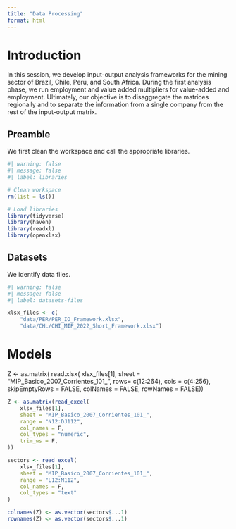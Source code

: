 ```yaml
---
title: "Data Processing"
format: html
---
```


# Introduction

In this session, we develop input-output analysis frameworks for the mining sector of Brazil, Chile, Peru, and South Africa. During the first analysis phase, we run employment and value added multipliers for value-added and employment. Ultimately, our objective is to disaggregate the matrices regionally and to separate the information from a single company from the rest of the input-output matrix.

## Preamble

We first clean the workspace and call the appropriate libraries.

```r
#| warning: false
#| message: false
#| label: libraries

# Clean workspace
rm(list = ls())

# Load libraries
library(tidyverse)
library(haven)
library(readxl)
library(openxlsx)
```

## Datasets

We identify data files.

```r
#| warning: false
#| message: false
#| label: datasets-files

xlsx_files <- c(
    "data/PER/PER_IO_Framework.xlsx",
    "data/CHL/CHI_MIP_2022_Short_Framework.xlsx")
```


# Models

Z <- as.matrix(
    read.xlsx(
        xlsx_files[1],
        sheet = "MIP_Basico_2007_Corrientes_101_",
        rows= c(12:264),
        cols = c(4:256),
        skipEmptyRows = FALSE,
        colNames = FALSE,
        rowNames = FALSE))

```r
Z <- as.matrix(read_excel(
    xlsx_files[1],
    sheet = "MIP_Basico_2007_Corrientes_101_",
    range = "N12:DJ112",
    col_names = F,
    col_types = "numeric",
    trim_ws = F,
))

sectors <- read_excel(
    xlsx_files[1],
    sheet = "MIP_Basico_2007_Corrientes_101_",
    range = "L12:M112",
    col_names = F,
    col_types = "text"
)

colnames(Z) <- as.vector(sectors$...1)
rownames(Z) <- as.vector(sectors$...1)
```
